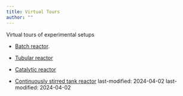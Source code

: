 ```yaml
---
title: Virtual Tours
author: ""
---
```


Virtual tours of experimental setups


* [Batch reactor](./Batch_Reactor/index.htm).

* [Tubular reactor](./Tubular_Reactor/index.htm)

* [Catalytic reactor](./Catalytic_Reactor/index.htm)

* [Continuously stirred tank reactor](./CSTR/index.htm)
last-modified: 2024-04-02
last-modified: 2024-04-02
